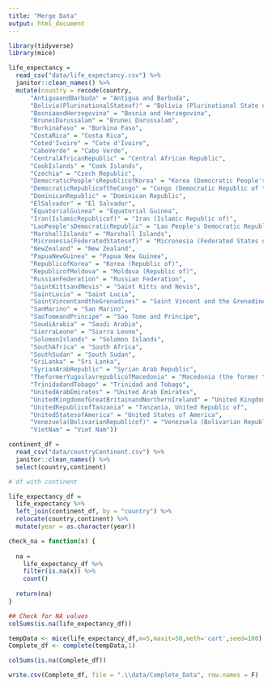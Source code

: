 ```yaml
---
title: "Merge Data"
output: html_document
---
```


```r
library(tidyverse)
library(mice)
```


```r
life_expectancy = 
  read_csv("data/life_expectancy.csv") %>% 
  janitor::clean_names() %>% 
  mutate(country = recode(country,
      "AntiguaandBarbuda" = "Antigua and Barbuda",
      "Bolivia(PlurinationalStateof)" = "Bolivia (Plurinational State of)", 
      "BosniaandHerzegovina" = "Bosnia and Herzegovina",
      "BruneiDarussalam" = "Brunei Darussalam",
      "BurkinaFaso" = "Burkina Faso",
      "CostaRica" = "Costa Rica",
      "Coted'Ivoire" = "Cote d'Ivoire",
      "CaboVerde" = "Cabo Verde",
      "CentralAfricanRepublic" = "Central African Republic",
      "CookIslands" = "Cook Islands",
      "Czechia" = "Czech Republic",
      "DemocraticPeople'sRepublicofKorea" = "Korea (Democratic People's Republic of)",
      "DemocraticRepublicoftheCongo" = "Congo (Democratic Republic of the)",
      "DominicanRepublic" = "Dominican Republic",
      "ElSalvador" = "El Salvador",
      "EquatorialGuinea" = "Equatorial Guinea",
      "Iran(IslamicRepublicof)" = "Iran (Islamic Republic of)",
      "LaoPeople'sDemocraticRepublic" = "Lao People's Democratic Republic",
      "MarshallIslands" = "Marshall Islands",
      "Micronesia(FederatedStatesof)" = "Micronesia (Federated States of)",
      "NewZealand" = "New Zealand",
      "PapuaNewGuinea" = "Papua New Guinea",
      "RepublicofKorea" = "Korea (Republic of)",
      "RepublicofMoldova" = "Moldova (Republic of)",
      "RussianFederation" = "Russian Federation",
      "SaintKittsandNevis" = "Saint Kitts and Nevis",
      "SaintLucia" = "Saint Lucia",
      "SaintVincentandtheGrenadines" = "Saint Vincent and the Grenadines",
      "SanMarino" = "San Marino",
      "SaoTomeandPrincipe" = "Sao Tome and Principe",
      "SaudiArabia" = "Saudi Arabia",
      "SierraLeone" = "Sierra Leone",
      "SolomonIslands" = "Solomon Islands",
      "SouthAfrica" = "South Africa",
      "SouthSudan" = "South Sudan",
      "SriLanka" = "Sri Lanka",
      "SyrianArabRepublic" = "Syrian Arab Republic",
      "TheformerYugoslavrepublicofMacedonia" = "Macedonia (the former Yugoslav Republic of)",
      "TrinidadandTobago" = "Trinidad and Tobago",
      "UnitedArabEmirates" = "United Arab Emirates",
      "UnitedKingdomofGreatBritainandNorthernIreland" = "United Kingdom of Great Britain and Northern Ireland",
      "UnitedRepublicofTanzania" = "Tanzania, United Republic of",
      "UnitedStatesofAmerica" = "United States of America",
      "Venezuela(BolivarianRepublicof)" = "Venezuela (Bolivarian Republic of)",
      "VietNam" = "Viet Nam")) 

continent_df =
  read_csv("data/countryContinent.csv") %>%
  janitor::clean_names() %>% 
  select(country,continent) 

# df with continent

life_expectancy_df = 
  life_expectancy %>% 
  left_join(continent_df, by = "country") %>% 
  relocate(country,continent) %>% 
  mutate(year = as.character(year)) 

```


```r
check_na = function(x) {
  
  na = 
    life_expectancy_df %>%  
    filter(is.na(x)) %>%  
    count()
  
  return(na)
}

## Check for NA values 
colSums(is.na(life_expectancy_df))

tempData <- mice(life_expectancy_df,m=5,maxit=50,meth='cart',seed=100)
Complete_df <- complete(tempData,1)

colSums(is.na(Complete_df))

write.csv(Complete_df, file = ".\\data/Complete_Data", row.names = F)


```

